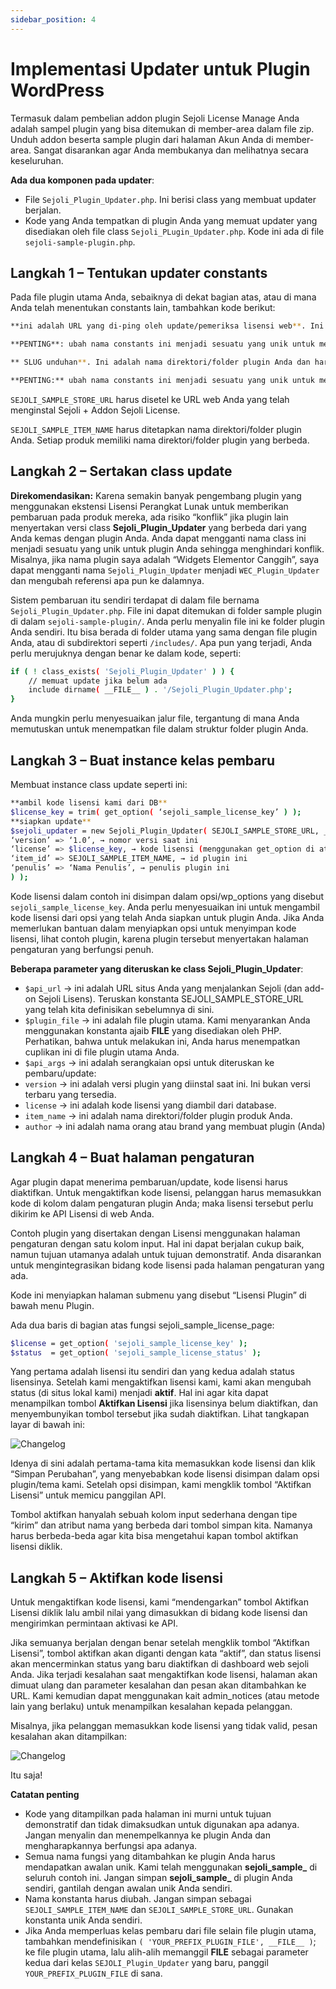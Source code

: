 ```yaml
---
sidebar_position: 4
---
```


# Implementasi Updater untuk Plugin WordPress

Termasuk dalam pembelian addon plugin Sejoli License Manage Anda adalah sampel plugin yang bisa ditemukan di member-area dalam file zip. Unduh addon beserta sample plugin dari halaman Akun Anda di member-area. Sangat disarankan agar Anda membukanya dan melihatnya secara keseluruhan.

**Ada dua komponen pada updater**:
- File `Sejoli_Plugin_Updater.php`. Ini berisi class yang membuat updater berjalan.
- Kode yang Anda tempatkan di plugin Anda yang memuat updater yang disediakan oleh file class `Sejoli_PLugin_Updater.php`. Kode ini ada di file `sejoli-sample-plugin.php`.

## Langkah 1 – Tentukan updater constants

Pada file plugin utama Anda, sebaiknya di dekat bagian atas, atau di mana Anda telah menentukan constants lain, tambahkan kode berikut:

```bash
**ini adalah URL yang di-ping oleh update/pemeriksa lisensi web**. Ini harus menjadi URL situs dengan addon Sejoli License terpasang mendefinisikan ( 'SEJOLI_SAMPLE_STORE_URL', 'https://situsanda.com' );

**PENTING**: ubah nama constants ini menjadi sesuatu yang unik untuk mencegah konflik dengan plugin lain yang menggunakan sistem ini

** SLUG unduhan**. Ini adalah nama direktori/folder plugin Anda dan harus cocok dengan SLUG unduhan yang terlihat di daftar Unduhan Anda (lihat contoh di bawah) mendefinisikan ('SEJOLI_SAMPLE_ITEM_SLUG', 'element-widgets' );

**PENTING:** ubah nama constants ini menjadi sesuatu yang unik untuk mencegah konflik dengan plugin lain yang menggunakan sistem ini
```

`SEJOLI_SAMPLE_STORE_URL` harus disetel ke URL web Anda yang telah menginstal Sejoli + Addon Sejoli License.

`SEJOLI_SAMPLE_ITEM_NAME` harus ditetapkan nama direktori/folder plugin Anda. Setiap produk memiliki nama direktori/folder plugin yang berbeda.


## Langkah 2 – Sertakan class update

**Direkomendasikan:** Karena semakin banyak pengembang plugin yang menggunakan ekstensi Lisensi Perangkat Lunak untuk memberikan pembaruan pada produk mereka, ada risiko “konflik” jika plugin lain menyertakan versi class **Sejoli_Plugin_Updater** yang berbeda dari yang Anda kemas dengan plugin Anda. 
Anda dapat mengganti nama class ini menjadi sesuatu yang unik untuk plugin Anda sehingga menghindari konflik. Misalnya, jika nama plugin saya adalah “Widgets Elementor Canggih”, saya dapat mengganti nama `Sejoli_Plugin_Updater` menjadi `WEC_Plugin_Updater` dan mengubah referensi apa pun ke dalamnya.

Sistem pembaruan itu sendiri terdapat di dalam file bernama `Sejoli_Plugin_Updater.php`. File ini dapat ditemukan di folder sample plugin di dalam `sejoli-sample-plugin/`. Anda perlu menyalin file ini ke folder plugin Anda sendiri. Itu bisa berada di folder utama yang sama dengan file plugin Anda, atau di subdirektori seperti `/includes/`. Apa pun yang terjadi, Anda perlu merujuknya dengan benar ke dalam kode, seperti:

```bash
if ( ! class_exists( 'Sejoli_Plugin_Updater' ) ) {
	// memuat update jika belum ada
	include dirname( __FILE__ ) . '/Sejoli_Plugin_Updater.php';
}
```

Anda mungkin perlu menyesuaikan jalur file, tergantung di mana Anda memutuskan untuk menempatkan file dalam struktur folder plugin Anda.

## Langkah 3 – Buat instance kelas pembaru

Membuat instance class update seperti ini:

```bash
**ambil kode lisensi kami dari DB**
$license_key = trim( get_option( ‘sejoli_sample_license_key’ ) );
**siapkan update**
$sejoli_updater = new Sejoli_Plugin_Updater( SEJOLI_SAMPLE_STORE_URL, __FILE__, array(
‘version’ => ‘1.0’, → nomor versi saat ini
‘license’ => $license_key, → kode lisensi (menggunakan get_option di atas untuk mengambil dari DB)
‘item_id’ => SEJOLI_SAMPLE_ITEM_NAME, → id plugin ini
‘penulis’ => ‘Nama Penulis’, → penulis plugin ini
) );
```

Kode lisensi dalam contoh ini disimpan dalam opsi/wp_options yang disebut `sejoli_sample_license_key`. Anda perlu menyesuaikan ini untuk mengambil kode lisensi dari opsi yang telah Anda siapkan untuk plugin Anda. Jika Anda memerlukan bantuan dalam menyiapkan opsi untuk menyimpan kode lisensi, lihat contoh plugin, karena plugin tersebut menyertakan halaman pengaturan yang berfungsi penuh.

**Beberapa parameter yang diteruskan ke class Sejoli_Plugin_Updater**:
- `$api_url` → ini adalah URL situs Anda yang menjalankan Sejoli (dan add-on Sejoli Lisens). Teruskan konstanta SEJOLI_SAMPLE_STORE_URL yang telah kita definisikan sebelumnya di sini.
- `$plugin_file` → ini adalah file plugin utama. Kami menyarankan Anda menggunakan konstanta ajaib __FILE__ yang disediakan oleh PHP. Perhatikan, bahwa untuk melakukan ini, Anda harus menempatkan cuplikan ini di file plugin utama Anda.
- `$api_args` → ini adalah serangkaian opsi untuk diteruskan ke pembaru/update:
- `version` → ini adalah versi plugin yang diinstal saat ini. Ini bukan versi terbaru yang tersedia.
- `license` → ini adalah kode lisensi yang diambil dari database.
- `item_name` → ini adalah nama direktori/folder plugin produk Anda.
- `author` → ini adalah nama orang atau brand yang membuat plugin (Anda)

## Langkah 4 – Buat halaman pengaturan

Agar plugin dapat menerima pembaruan/update, kode lisensi harus diaktifkan. Untuk mengaktifkan kode lisensi, pelanggan harus memasukkan kode di kolom dalam pengaturan plugin Anda; maka lisensi tersebut perlu dikirim ke API Lisensi di web Anda.

Contoh plugin yang disertakan dengan Lisensi menggunakan halaman pengaturan dengan satu kolom input. Hal ini dapat berjalan cukup baik, namun tujuan utamanya adalah untuk tujuan demonstratif. Anda disarankan untuk mengintegrasikan bidang kode lisensi pada halaman pengaturan yang ada.

Kode ini menyiapkan halaman submenu yang disebut “Lisensi Plugin” di bawah menu Plugin.

Ada dua baris di bagian atas fungsi sejoli_sample_license_page:

```bash
$license = get_option( 'sejoli_sample_license_key' );
$status  = get_option( 'sejoli_sample_license_status' );
```

Yang pertama adalah lisensi itu sendiri dan yang kedua adalah status lisensinya. Setelah kami mengaktifkan lisensi kami, kami akan mengubah status (di situs lokal kami) menjadi **aktif**. Hal ini agar kita dapat menampilkan tombol **Aktifkan Lisensi** jika lisensinya belum diaktifkan, dan menyembunyikan tombol tersebut jika sudah diaktifkan. Lihat tangkapan layar di bawah ini:

![Changelog](./img/Xnapper-2024-10-18-14.29.00.png)

Idenya di sini adalah pertama-tama kita memasukkan kode lisensi dan klik “Simpan Perubahan”, yang menyebabkan kode lisensi disimpan dalam opsi plugin/tema kami. Setelah opsi disimpan, kami mengklik tombol “Aktifkan Lisensi” untuk memicu panggilan API.

Tombol aktifkan hanyalah sebuah kolom input sederhana dengan tipe “kirim” dan atribut nama yang berbeda dari tombol simpan kita. Namanya harus berbeda-beda agar kita bisa mengetahui kapan tombol aktifkan lisensi diklik.


## Langkah 5 – Aktifkan kode lisensi

Untuk mengaktifkan kode lisensi, kami “mendengarkan” tombol Aktifkan Lisensi diklik lalu ambil nilai yang dimasukkan di bidang kode lisensi dan mengirimkan permintaan aktivasi ke API.

Jika semuanya berjalan dengan benar setelah mengklik tombol “Aktifkan Lisensi”, tombol aktifkan akan diganti dengan kata “aktif”, dan status lisensi akan mencerminkan status yang baru diaktifkan di dashboard web sejoli Anda. Jika terjadi kesalahan saat mengaktifkan kode lisensi, halaman akan dimuat ulang dan parameter kesalahan dan pesan akan ditambahkan ke URL. Kami kemudian dapat menggunakan kait admin_notices (atau metode lain yang berlaku) untuk menampilkan kesalahan kepada pelanggan.

Misalnya, jika pelanggan memasukkan kode lisensi yang tidak valid, pesan kesalahan akan ditampilkan:

![Changelog](./img/Xnapper-2024-10-18-14.29.00.png)

Itu saja!

**Catatan penting**
- Kode yang ditampilkan pada halaman ini murni untuk tujuan demonstratif dan tidak dimaksudkan untuk digunakan apa adanya. Jangan menyalin dan menempelkannya ke plugin Anda dan mengharapkannya berfungsi apa adanya.
- Semua nama fungsi yang ditambahkan ke plugin Anda harus mendapatkan awalan unik. Kami telah menggunakan **sejoli_sample_** di seluruh contoh ini. Jangan simpan **sejoli_sample_** di plugin Anda sendiri, gantilah dengan awalan unik Anda sendiri.
- Nama konstanta harus diubah. Jangan simpan sebagai `SEJOLI_SAMPLE_ITEM_NAME` dan `SEJOLI_SAMPLE_STORE_URL`. Gunakan konstanta unik Anda sendiri.
- Jika Anda memperluas kelas pembaru dari file selain file plugin utama, tambahkan mendefinisikan `( 'YOUR_PREFIX_PLUGIN_FILE', __FILE__ )`; ke file plugin utama, lalu alih-alih memanggil **__FILE__** sebagai parameter kedua dari kelas `SEJOLI_Plugin_Updater` yang baru, panggil `YOUR_PREFIX_PLUGIN_FILE` di sana.
